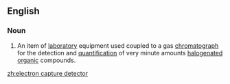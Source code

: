 ==English==
{{wikipedia}}

===Noun===
{{en-noun|head=[[electron]] [[capture]] [[detector]]}}

# {{context|analytical chemistry}} An item of [[laboratory]] equipment used coupled to a gas [[chromatograph]] for the detection and [[quantification]] of very minute amounts [[halogenated]] [[organic]] compounds.

[[zh:electron capture detector]]